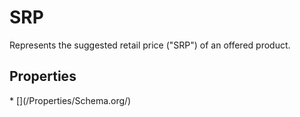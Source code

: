 # SRP

Represents the suggested retail price ("SRP") of an offered product.

## Properties

<Grid>
* [](/Properties/Schema.org/)

</Grid>


